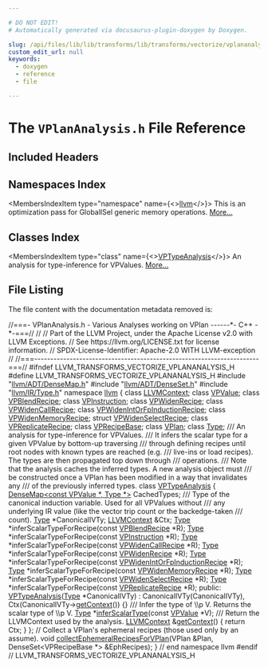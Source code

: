 ```yaml
---

# DO NOT EDIT!
# Automatically generated via docusaurus-plugin-doxygen by Doxygen.

slug: /api/files/lib/lib/transforms/lib/transforms/vectorize/vplananalysis-h
custom_edit_url: null
keywords:
  - doxygen
  - reference
  - file

---
```





# The `VPlanAnalysis.h` File Reference

<DoxygenPage pluginConfig={pluginConfig}>



## Included Headers

<IncludesList>
<IncludesListItem
  filePath="llvm/ADT/DenseMap.h"
  permalink="/docs/api/files/include/include/llvm/include/llvm/adt/densemap-h"
  isLocal="true" />
<IncludesListItem
  filePath="llvm/ADT/DenseSet.h"
  permalink="/docs/api/files/include/include/llvm/include/llvm/adt/denseset-h"
  isLocal="true" />
<IncludesListItem
  filePath="llvm/IR/Type.h"
  permalink="/docs/api/files/include/include/llvm/include/llvm/ir/type-h"
  isLocal="true" />
</IncludesList>

## Namespaces Index

<MembersIndex>

<MembersIndexItem
  type="namespace"
  name={<><a href="/docs/api/namespaces/llvm">llvm</a></>}>
This is an optimization pass for GlobalISel generic memory operations. <a href="/docs/api/namespaces/llvm/#details">More...</a>
</MembersIndexItem>

</MembersIndex>

## Classes Index

<MembersIndex>

<MembersIndexItem
  type="class"
  name={<><a href="/docs/api/classes/llvm/vptypeanalysis">VPTypeAnalysis</a></>}>
An analysis for type-inference for VPValues. <a href="/docs/api/classes/llvm/vptypeanalysis/#details">More...</a>
</MembersIndexItem>

</MembersIndex>


## File Listing

The file content with the documentation metadata removed is:

<ProgramListing>

<Link id="l00001" /><CodeLine lineNumber="1"><Highlight kind="comment">//===- VPlanAnalysis.h - Various Analyses working on VPlan ------&#42;- C++ -&#42;-===//</Highlight><Highlight kind="normal"></Highlight></CodeLine>
<Link id="l00002" /><CodeLine lineNumber="2"><Highlight kind="normal"></Highlight><Highlight kind="comment">//</Highlight><Highlight kind="normal"></Highlight></CodeLine>
<Link id="l00003" /><CodeLine lineNumber="3"><Highlight kind="normal"></Highlight><Highlight kind="comment">// Part of the LLVM Project, under the Apache License v2.0 with LLVM Exceptions.</Highlight><Highlight kind="normal"></Highlight></CodeLine>
<Link id="l00004" /><CodeLine lineNumber="4"><Highlight kind="normal"></Highlight><Highlight kind="comment">// See https://llvm.org/LICENSE.txt for license information.</Highlight><Highlight kind="normal"></Highlight></CodeLine>
<Link id="l00005" /><CodeLine lineNumber="5"><Highlight kind="normal"></Highlight><Highlight kind="comment">// SPDX-License-Identifier: Apache-2.0 WITH LLVM-exception</Highlight><Highlight kind="normal"></Highlight></CodeLine>
<Link id="l00006" /><CodeLine lineNumber="6"><Highlight kind="normal"></Highlight><Highlight kind="comment">//</Highlight><Highlight kind="normal"></Highlight></CodeLine>
<Link id="l00007" /><CodeLine lineNumber="7"><Highlight kind="normal"></Highlight><Highlight kind="comment">//===----------------------------------------------------------------------===//</Highlight><Highlight kind="normal"></Highlight></CodeLine>
<Link id="l00008" /><CodeLine lineNumber="8"><Highlight kind="normal"></Highlight></CodeLine>
<Link id="l00009" /><CodeLine lineNumber="9"><Highlight kind="normal"></Highlight><Highlight kind="preprocessor">#ifndef LLVM&#95;TRANSFORMS&#95;VECTORIZE&#95;VPLANANALYSIS&#95;H</Highlight><Highlight kind="normal"></Highlight></CodeLine>
<Link id="l00010" /><CodeLine lineNumber="10"><Highlight kind="normal"></Highlight><Highlight kind="preprocessor">#define LLVM&#95;TRANSFORMS&#95;VECTORIZE&#95;VPLANANALYSIS&#95;H</Highlight><Highlight kind="normal"></Highlight></CodeLine>
<Link id="l00011" /><CodeLine lineNumber="11"><Highlight kind="normal"></Highlight></CodeLine>
<Link id="l00012" /><CodeLine lineNumber="12"><Highlight kind="normal"></Highlight><Highlight kind="preprocessor">#include &quot;<a href="/docs/api/files/include/include/llvm/include/llvm/adt/densemap-h">llvm/ADT/DenseMap.h</a>&quot;</Highlight><Highlight kind="normal"></Highlight></CodeLine>
<Link id="l00013" /><CodeLine lineNumber="13"><Highlight kind="normal"></Highlight><Highlight kind="preprocessor">#include &quot;<a href="/docs/api/files/include/include/llvm/include/llvm/adt/denseset-h">llvm/ADT/DenseSet.h</a>&quot;</Highlight><Highlight kind="normal"></Highlight></CodeLine>
<Link id="l00014" /><CodeLine lineNumber="14"><Highlight kind="normal"></Highlight><Highlight kind="preprocessor">#include &quot;<a href="/docs/api/files/include/include/llvm/include/llvm/ir/type-h">llvm/IR/Type.h</a>&quot;</Highlight><Highlight kind="normal"></Highlight></CodeLine>
<Link id="l00015" /><CodeLine lineNumber="15"><Highlight kind="normal"></Highlight></CodeLine>
<Link id="l00016" /><CodeLine lineNumber="16"><Highlight kind="normal"></Highlight><Highlight kind="keyword">namespace </Highlight><Highlight kind="normal"><a href="/docs/api/namespaces/llvm">llvm</a> &#123;</Highlight></CodeLine>
<Link id="l00017" /><CodeLine lineNumber="17"><Highlight kind="normal"></Highlight></CodeLine>
<Link id="l00018" /><CodeLine lineNumber="18"><Highlight kind="normal"></Highlight><Highlight kind="keyword">class </Highlight><Highlight kind="normal"><a href="/docs/api/classes/llvm/llvmcontext">LLVMContext</a>;</Highlight></CodeLine>
<Link id="l00019" /><CodeLine lineNumber="19"><Highlight kind="normal"></Highlight><Highlight kind="keyword">class </Highlight><Highlight kind="normal"><a href="/docs/api/classes/llvm/vpvalue">VPValue</a>;</Highlight></CodeLine>
<Link id="l00020" /><CodeLine lineNumber="20"><Highlight kind="normal"></Highlight><Highlight kind="keyword">class </Highlight><Highlight kind="normal"><a href="/docs/api/classes/llvm/vpblendrecipe">VPBlendRecipe</a>;</Highlight></CodeLine>
<Link id="l00021" /><CodeLine lineNumber="21"><Highlight kind="normal"></Highlight><Highlight kind="keyword">class </Highlight><Highlight kind="normal"><a href="/docs/api/classes/llvm/vpinstruction">VPInstruction</a>;</Highlight></CodeLine>
<Link id="l00022" /><CodeLine lineNumber="22"><Highlight kind="normal"></Highlight><Highlight kind="keyword">class </Highlight><Highlight kind="normal"><a href="/docs/api/classes/llvm/vpwidenrecipe">VPWidenRecipe</a>;</Highlight></CodeLine>
<Link id="l00023" /><CodeLine lineNumber="23"><Highlight kind="normal"></Highlight><Highlight kind="keyword">class </Highlight><Highlight kind="normal"><a href="/docs/api/classes/llvm/vpwidencallrecipe">VPWidenCallRecipe</a>;</Highlight></CodeLine>
<Link id="l00024" /><CodeLine lineNumber="24"><Highlight kind="normal"></Highlight><Highlight kind="keyword">class </Highlight><Highlight kind="normal"><a href="/docs/api/classes/llvm/vpwidenintorfpinductionrecipe">VPWidenIntOrFpInductionRecipe</a>;</Highlight></CodeLine>
<Link id="l00025" /><CodeLine lineNumber="25"><Highlight kind="normal"></Highlight><Highlight kind="keyword">class </Highlight><Highlight kind="normal"><a href="/docs/api/classes/llvm/vpwidenmemoryrecipe">VPWidenMemoryRecipe</a>;</Highlight></CodeLine>
<Link id="l00026" /><CodeLine lineNumber="26"><Highlight kind="normal"></Highlight><Highlight kind="keyword">struct </Highlight><Highlight kind="normal"><a href="/docs/api/structs/llvm/vpwidenselectrecipe">VPWidenSelectRecipe</a>;</Highlight></CodeLine>
<Link id="l00027" /><CodeLine lineNumber="27"><Highlight kind="normal"></Highlight><Highlight kind="keyword">class </Highlight><Highlight kind="normal"><a href="/docs/api/classes/llvm/vpreplicaterecipe">VPReplicateRecipe</a>;</Highlight></CodeLine>
<Link id="l00028" /><CodeLine lineNumber="28"><Highlight kind="normal"></Highlight><Highlight kind="keyword">class </Highlight><Highlight kind="normal"><a href="/docs/api/classes/llvm/vprecipebase">VPRecipeBase</a>;</Highlight></CodeLine>
<Link id="l00029" /><CodeLine lineNumber="29"><Highlight kind="normal"></Highlight><Highlight kind="keyword">class </Highlight><Highlight kind="normal"><a href="/docs/api/classes/llvm/vplan">VPlan</a>;</Highlight></CodeLine>
<Link id="l00030" /><CodeLine lineNumber="30"><Highlight kind="normal"></Highlight><Highlight kind="keyword">class </Highlight><Highlight kind="normal"><a href="/docs/api/classes/llvm/type">Type</a>;</Highlight></CodeLine>
<Link id="l00031" /><CodeLine lineNumber="31"><Highlight kind="normal"></Highlight><Highlight kind="comment"></Highlight></CodeLine>
<Link id="l00032" /><CodeLine lineNumber="32"><Highlight kind="comment">/// An analysis for type-inference for VPValues.</Highlight></CodeLine>
<Link id="l00033" /><CodeLine lineNumber="33"><Highlight kind="comment">/// It infers the scalar type for a given VPValue by bottom-up traversing</Highlight></CodeLine>
<Link id="l00034" /><CodeLine lineNumber="34"><Highlight kind="comment">/// through defining recipes until root nodes with known types are reached (e.g.</Highlight></CodeLine>
<Link id="l00035" /><CodeLine lineNumber="35"><Highlight kind="comment">/// live-ins or load recipes). The types are then propagated top down through</Highlight></CodeLine>
<Link id="l00036" /><CodeLine lineNumber="36"><Highlight kind="comment">/// operations.</Highlight></CodeLine>
<Link id="l00037" /><CodeLine lineNumber="37"><Highlight kind="comment">/// Note that the analysis caches the inferred types. A new analysis object must</Highlight></CodeLine>
<Link id="l00038" /><CodeLine lineNumber="38"><Highlight kind="comment">/// be constructed once a VPlan has been modified in a way that invalidates any</Highlight></CodeLine>
<Link id="l00039" /><CodeLine lineNumber="39"><Highlight kind="comment">/// of the previously inferred types.</Highlight><Highlight kind="normal"></Highlight></CodeLine>
<Link id="l00040" /><CodeLine lineNumber="40" lineLink="/docs/api/classes/llvm/vptypeanalysis"><Highlight kind="normal"></Highlight><Highlight kind="keyword">class </Highlight><Highlight kind="normal"><a href="/docs/api/classes/llvm/vptypeanalysis/#a6f7db0dca8dba48f3a3b39f2d1d859a3">VPTypeAnalysis</a> &#123;</Highlight></CodeLine>
<Link id="l00041" /><CodeLine lineNumber="41"><Highlight kind="normal">  <a href="/docs/api/classes/llvm/densemap">DenseMap&lt;const VPValue &#42;, Type &#42;&gt;</a> CachedTypes;</Highlight><Highlight kind="comment"></Highlight></CodeLine>
<Link id="l00042" /><CodeLine lineNumber="42"><Highlight kind="comment">  /// Type of the canonical induction variable. Used for all VPValues without</Highlight></CodeLine>
<Link id="l00043" /><CodeLine lineNumber="43"><Highlight kind="comment">  /// any underlying IR value (like the vector trip count or the backedge-taken</Highlight></CodeLine>
<Link id="l00044" /><CodeLine lineNumber="44"><Highlight kind="comment">  /// count).</Highlight><Highlight kind="normal"></Highlight></CodeLine>
<Link id="l00045" /><CodeLine lineNumber="45"><Highlight kind="normal">  <a href="/docs/api/classes/llvm/type">Type</a> &#42;CanonicalIVTy;</Highlight></CodeLine>
<Link id="l00046" /><CodeLine lineNumber="46"><Highlight kind="normal">  <a href="/docs/api/classes/llvm/llvmcontext">LLVMContext</a> &amp;Ctx;</Highlight></CodeLine>
<Link id="l00047" /><CodeLine lineNumber="47"><Highlight kind="normal"></Highlight></CodeLine>
<Link id="l00048" /><CodeLine lineNumber="48"><Highlight kind="normal">  <a href="/docs/api/classes/llvm/type">Type</a> &#42;inferScalarTypeForRecipe(</Highlight><Highlight kind="keyword">const</Highlight><Highlight kind="normal"> <a href="/docs/api/classes/llvm/vpblendrecipe">VPBlendRecipe</a> &#42;R);</Highlight></CodeLine>
<Link id="l00049" /><CodeLine lineNumber="49"><Highlight kind="normal">  <a href="/docs/api/classes/llvm/type">Type</a> &#42;inferScalarTypeForRecipe(</Highlight><Highlight kind="keyword">const</Highlight><Highlight kind="normal"> <a href="/docs/api/classes/llvm/vpinstruction">VPInstruction</a> &#42;R);</Highlight></CodeLine>
<Link id="l00050" /><CodeLine lineNumber="50"><Highlight kind="normal">  <a href="/docs/api/classes/llvm/type">Type</a> &#42;inferScalarTypeForRecipe(</Highlight><Highlight kind="keyword">const</Highlight><Highlight kind="normal"> <a href="/docs/api/classes/llvm/vpwidencallrecipe">VPWidenCallRecipe</a> &#42;R);</Highlight></CodeLine>
<Link id="l00051" /><CodeLine lineNumber="51"><Highlight kind="normal">  <a href="/docs/api/classes/llvm/type">Type</a> &#42;inferScalarTypeForRecipe(</Highlight><Highlight kind="keyword">const</Highlight><Highlight kind="normal"> <a href="/docs/api/classes/llvm/vpwidenrecipe">VPWidenRecipe</a> &#42;R);</Highlight></CodeLine>
<Link id="l00052" /><CodeLine lineNumber="52"><Highlight kind="normal">  <a href="/docs/api/classes/llvm/type">Type</a> &#42;inferScalarTypeForRecipe(</Highlight><Highlight kind="keyword">const</Highlight><Highlight kind="normal"> <a href="/docs/api/classes/llvm/vpwidenintorfpinductionrecipe">VPWidenIntOrFpInductionRecipe</a> &#42;R);</Highlight></CodeLine>
<Link id="l00053" /><CodeLine lineNumber="53"><Highlight kind="normal">  <a href="/docs/api/classes/llvm/type">Type</a> &#42;inferScalarTypeForRecipe(</Highlight><Highlight kind="keyword">const</Highlight><Highlight kind="normal"> <a href="/docs/api/classes/llvm/vpwidenmemoryrecipe">VPWidenMemoryRecipe</a> &#42;R);</Highlight></CodeLine>
<Link id="l00054" /><CodeLine lineNumber="54"><Highlight kind="normal">  <a href="/docs/api/classes/llvm/type">Type</a> &#42;inferScalarTypeForRecipe(</Highlight><Highlight kind="keyword">const</Highlight><Highlight kind="normal"> <a href="/docs/api/structs/llvm/vpwidenselectrecipe">VPWidenSelectRecipe</a> &#42;R);</Highlight></CodeLine>
<Link id="l00055" /><CodeLine lineNumber="55"><Highlight kind="normal">  <a href="/docs/api/classes/llvm/type">Type</a> &#42;inferScalarTypeForRecipe(</Highlight><Highlight kind="keyword">const</Highlight><Highlight kind="normal"> <a href="/docs/api/classes/llvm/vpreplicaterecipe">VPReplicateRecipe</a> &#42;R);</Highlight></CodeLine>
<Link id="l00056" /><CodeLine lineNumber="56"><Highlight kind="normal"></Highlight></CodeLine>
<Link id="l00057" /><CodeLine lineNumber="57"><Highlight kind="normal"></Highlight><Highlight kind="keyword">public</Highlight><Highlight kind="normal">:</Highlight></CodeLine>
<Link id="l00058" /><CodeLine lineNumber="58" lineLink="/docs/api/classes/llvm/vptypeanalysis/#a6f7db0dca8dba48f3a3b39f2d1d859a3"><Highlight kind="normal">  <a href="/docs/api/classes/llvm/vptypeanalysis/#a6f7db0dca8dba48f3a3b39f2d1d859a3">VPTypeAnalysis</a>(<a href="/docs/api/classes/llvm/type">Type</a> &#42;CanonicalIVTy)</Highlight></CodeLine>
<Link id="l00059" /><CodeLine lineNumber="59"><Highlight kind="normal">      : CanonicalIVTy(CanonicalIVTy), Ctx(CanonicalIVTy-&gt;<a href="/docs/api/classes/llvm/vptypeanalysis/#a5ed6f5818c7765d2eaec96268f021911">getContext</a>()) &#123;&#125;</Highlight></CodeLine>
<Link id="l00060" /><CodeLine lineNumber="60"><Highlight kind="normal"></Highlight><Highlight kind="comment"></Highlight></CodeLine>
<Link id="l00061" /><CodeLine lineNumber="61"><Highlight kind="comment">  /// Infer the type of \\p V. Returns the scalar type of \\p V.</Highlight><Highlight kind="normal"></Highlight></CodeLine>
<Link id="l00062" /><CodeLine lineNumber="62"><Highlight kind="normal">  <a href="/docs/api/classes/llvm/type">Type</a> &#42;<a href="/docs/api/classes/llvm/vptypeanalysis/#aac3fb75b481d61e325b6d869d0f5f278">inferScalarType</a>(</Highlight><Highlight kind="keyword">const</Highlight><Highlight kind="normal"> <a href="/docs/api/classes/llvm/vpvalue">VPValue</a> &#42;V);</Highlight></CodeLine>
<Link id="l00063" /><CodeLine lineNumber="63"><Highlight kind="normal"></Highlight><Highlight kind="comment"></Highlight></CodeLine>
<Link id="l00064" /><CodeLine lineNumber="64"><Highlight kind="comment">  /// Return the LLVMContext used by the analysis.</Highlight><Highlight kind="normal"></Highlight></CodeLine>
<Link id="l00065" /><CodeLine lineNumber="65" lineLink="/docs/api/classes/llvm/vptypeanalysis/#a5ed6f5818c7765d2eaec96268f021911"><Highlight kind="normal">  <a href="/docs/api/classes/llvm/llvmcontext">LLVMContext</a> &amp;<a href="/docs/api/classes/llvm/vptypeanalysis/#a5ed6f5818c7765d2eaec96268f021911">getContext</a>() &#123; </Highlight><Highlight kind="keywordflow">return</Highlight><Highlight kind="normal"> Ctx; &#125;</Highlight></CodeLine>
<Link id="l00066" /><CodeLine lineNumber="66"><Highlight kind="normal">&#125;;</Highlight></CodeLine>
<Link id="l00067" /><CodeLine lineNumber="67"><Highlight kind="normal"></Highlight></CodeLine>
<Link id="l00068" /><CodeLine lineNumber="68"><Highlight kind="normal"></Highlight><Highlight kind="comment">// Collect a VPlan&#39;s ephemeral recipes (those used only by an assume).</Highlight><Highlight kind="normal"></Highlight></CodeLine>
<Link id="l00069" /><CodeLine lineNumber="69"><Highlight kind="normal"></Highlight><Highlight kind="keywordtype">void</Highlight><Highlight kind="normal"> <a href="/docs/api/namespaces/llvm/#a62219a4c97e27d64593245e4e9187cd1">collectEphemeralRecipesForVPlan</a>(VPlan &amp;Plan,</Highlight></CodeLine>
<Link id="l00070" /><CodeLine lineNumber="70"><Highlight kind="normal">                                     DenseSet&lt;VPRecipeBase &#42;&gt; &amp;EphRecipes);</Highlight></CodeLine>
<Link id="l00071" /><CodeLine lineNumber="71"><Highlight kind="normal">&#125; </Highlight><Highlight kind="comment">// end namespace llvm</Highlight><Highlight kind="normal"></Highlight></CodeLine>
<Link id="l00072" /><CodeLine lineNumber="72"><Highlight kind="normal"></Highlight></CodeLine>
<Link id="l00073" /><CodeLine lineNumber="73"><Highlight kind="normal"></Highlight><Highlight kind="preprocessor">#endif </Highlight><Highlight kind="comment">// LLVM&#95;TRANSFORMS&#95;VECTORIZE&#95;VPLANANALYSIS&#95;H</Highlight><Highlight kind="normal"></Highlight></CodeLine>

</ProgramListing>

</DoxygenPage>
